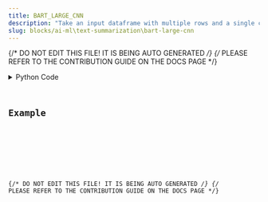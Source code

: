 ```yaml
---
title: BART_LARGE_CNN
description: "Take an input dataframe with multiple rows and a single column, then produce a dataframe with a single \"summary_text\" column."
slug: blocks/ai-ml\text-summarization\bart-large-cnn
---
```


{/* DO NOT EDIT THIS FILE! IT IS BEING AUTO GENERATED */}
{/* PLEASE REFER TO THE CONTRIBUTION GUIDE ON THE DOCS PAGE */}


<PythonDocsDisplay docstring={docstring} />
<details>
<summary>Python Code</summary>



<Code code={pythonCode} lang="py" wrap theme="dracula" />

[Find this Flojoy Block on GitHub](https://github.com/flojoy-ai/blocks/blob/main/blocks/AI_ML\TEXT_SUMMARIZATION\BART_LARGE_CNN/BART_LARGE_CNN.py)

</details>

## Example


<GetHelpWidget />


<AppDisplay app={app} blockName="BART_LARGE_CNN" client:visible />


<Example />

{/* DO NOT EDIT THIS FILE! IT IS BEING AUTO GENERATED */}
{/* PLEASE REFER TO THE CONTRIBUTION GUIDE ON THE DOCS PAGE */}
